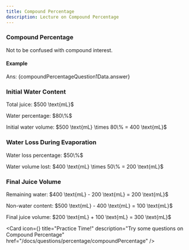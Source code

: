 ```yaml
---
title: Compound Percentage
description: Lecture on Compound Percentage
---
```




### Compound Percentage

<Callout type="info" title="Note">
  Not to be confused with compound interest.
</Callout>

#### Example

<Accordions>
  <Accordion title="Question">
    <MultipleChoiceQuestion questionData={compoundPercentageQuestion1Data} />
  </Accordion>
  <Accordion title="Answer Walkthrough">
    <p className="ml-11">Ans: {compoundPercentageQuestion1Data.answer}</p>
    <div className="steps">
      <div className="step">
        <h3>Initial Water Content</h3>
        <p>Total juice: $500 \text{mL}$</p>
        <p>Water percentage: $80\%$</p>
        <p>
          Initial water volume: $500 \text{mL} \times 80\% = 400 \text{mL}$
        </p>
      </div>
      <div className="step">
        <h3>Water Loss During Evaporation</h3>
        <p>Water loss percentage: $50\%$</p>
        <p>
          Water volume lost: $400 \text{mL} \times 50\% = 200 \text{mL}$
        </p>
      </div>
      <div className="step">
        <h3>Final Juice Volume</h3>
        <p>
          Remaining water: $400 \text{mL} - 200 \text{mL} = 200 \text{mL}$
        </p>
        <p>
          Non-water content: $500 \text{mL} - 400 \text{mL} = 100 \text{mL}$
        </p>
        <p>
          Final juice volume: $200 \text{mL} + 100 \text{mL} = 300 \text{mL}$
        </p>
      </div>
    </div>
  </Accordion>
</Accordions>

<Cards>

<Card
  icon={<FileQuestion />}
  title="Practice Time!"
  description="Try some questions on Compound Percentage"
  href="/docs/questions/percentage/compoundPercentage"
/>
</Cards>
